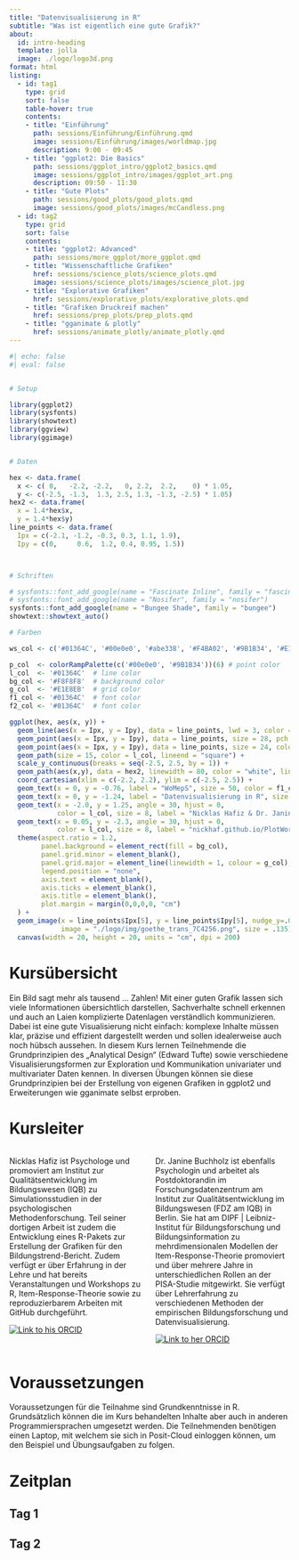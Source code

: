 ```yaml
---
title: "Datenvisualisierung in R"
subtitle: "Was ist eigentlich eine gute Grafik?"
about:
  id: intro-heading
  template: jolla
  image: ./logo/logo3d.png
format: html
listing:
  - id: tag1
    type: grid
    sort: false
    table-hover: true
    contents: 
    - title: "Einführung"
      path: sessions/Einführung/Einführung.qmd
      image: sessions/Einführung/images/worldmap.jpg
      description: 9:00 - 09:45
    - title: "ggplot2: Die Basics"
      path: sessions/ggplot_intro/ggplot2_basics.qmd
      image: sessions/ggplot_intro/images/ggplot_art.png
      description: 09:50 - 11:30
    - title: "Gute Plots"
      path: sessions/good_plots/good_plots.qmd
      image: sessions/good_plots/images/mcCandless.png
  - id: tag2
    type: grid
    sort: false
    contents:   
    - title: "ggplot2: Advanced"
      path: sessions/more_ggplot/more_ggplot.qmd
    - title: "Wissenschaftliche Grafiken"
      href: sessions/science_plots/science_plots.qmd
      image: sessions/science_plots/images/science_plot.jpg
    - title: "Explorative Grafiken"
      href: sessions/explorative_plots/explorative_plots.qmd
    - title: "Grafiken Druckreif machen"
      href: sessions/prep_plots/prep_plots.qmd
    - title: "gganimate & plotly"
      href: sessions/animate_plotly/animate_plotly.qmd
---
```




:::{#intro-heading}


```r
#| echo: false
#| eval: false


# Setup 

library(ggplot2)
library(sysfonts)
library(showtext)
library(ggview)
library(ggimage)


# Daten 

hex <- data.frame(
  x <- c( 0,   -2.2, -2.2,   0, 2.2,  2.2,    0) * 1.05,
  y <- c(-2.5, -1.3,  1.3, 2.5, 1.3, -1.3, -2.5) * 1.05)
hex2 <- data.frame(
  x = 1.4*hex$x, 
  y = 1.4*hex$y)
line_points <- data.frame(
  Ipx = c(-2.1, -1.2, -0.3, 0.3, 1.1, 1.9),
  Ipy = c(0,     0.6,  1.2, 0.4, 0.95, 1.5))



# Schriften

# sysfonts::font_add_google(name = "Fascinate Inline", family = "fascinate")
# sysfonts::font_add_google(name = "Nosifer", family = "nosifer")
sysfonts::font_add_google(name = "Bungee Shade", family = "bungee")
showtext::showtext_auto()

# Farben 

ws_col <- c('#01364C', '#00e0e0', '#abe338', '#F4BA02', '#9B1B34', '#E1E8EB', '#F8F8F8')

p_col  <- colorRampPalette(c('#00e0e0', '#9B1B34'))(6) # point color
l_col  <- '#01364C'  # line color
bg_col <- '#F8F8F8'  # background color
g_col  <- '#E1E8EB'  # grid color
f1_col <- '#01364C'  # font color
f2_col <- '#01364C'  # font color

ggplot(hex, aes(x, y)) +
  geom_line(aes(x = Ipx, y = Ipy), data = line_points, lwd = 3, color = l_col) +
  geom_point(aes(x = Ipx, y = Ipy), data = line_points, size = 28, pch = 21, col = l_col, fill = '#F8F8F8', stroke = 4) +
  geom_point(aes(x = Ipx, y = Ipy), data = line_points, size = 24, color = p_col) +
  geom_path(size = 15, color = l_col, lineend = "square") +
  scale_y_continuous(breaks = seq(-2.5, 2.5, by = 1)) +
  geom_path(aes(x,y), data = hex2, linewidth = 80, color = "white", lineend = "square") +
  coord_cartesian(xlim = c(-2.2, 2.2), ylim = c(-2.5, 2.5)) +
  geom_text(x = 0, y = -0.76, label = "WoMepS", size = 50, color = f1_col, family = "bungee") +
  geom_text(x = 0, y = -1.24, label = "Datenvisualisierung in R", size = 23, color = f2_col) +
  geom_text(x = -2.0, y = 1.25, angle = 30, hjust = 0,
            color = l_col, size = 8, label = "Nicklas Hafiz & Dr. Janine Buchholz - 09/2025") +
  geom_text(x = 0.05, y = -2.3, angle = 30, hjust = 0,
            color = l_col, size = 8, label = "nickhaf.github.io/PlotWorkshop/") +
  theme(aspect.ratio = 1.2,
        panel.background = element_rect(fill = bg_col),
        panel.grid.minor = element_blank(),
        panel.grid.major = element_line(linewidth = 1, colour = g_col),
        legend.position = "none",
        axis.text = element_blank(),
        axis.ticks = element_blank(),
        axis.title = element_blank(),
        plot.margin = margin(0,0,0,0, "cm")
  ) +
  geom_image(x = line_points$Ipx[5], y = line_points$Ipy[5], nudge_y=.025, 
             image = "./logo/img/goethe_trans_7C4256.png", size = .135) +
  canvas(width = 20, height = 20, units = "cm", dpi = 200)

```

# Kursübersicht

Ein Bild sagt mehr als tausend … Zahlen! Mit einer guten Grafik lassen sich viele Informationen übersichtlich darstellen, Sachverhalte schnell erkennen und auch an Laien komplizierte Datenlagen verständlich kommunizieren. Dabei ist eine gute Visualisierung nicht einfach: komplexe Inhalte müssen klar, präzise und effizient dargestellt werden und sollen idealerweise auch noch hübsch aussehen. In diesem Kurs lernen Teilnehmende die Grundprinzipien des „Analytical Design“ (Edward Tufte) sowie verschiedene Visualisierungsformen zur Exploration und Kommunikation univariater und multivariater Daten kennen. In diversen Übungen können sie diese Grundprinzipien bei der Erstellung von eigenen Grafiken in ggplot2 und Erweiterungen wie gganimate selbst erproben.

# Kursleiter

::: {.columns}


::: {.column width="50%"}
[Nicklas Hafiz]{.highlight} ist Psychologe und promoviert am Institut zur Qualitätsentwicklung im Bildungswesen (IQB) zu Simulationsstudien in der psychologischen Methodenforschung.
Teil seiner dortigen Arbeit ist zudem die Entwicklung eines R-Pakets zur Erstellung der Grafiken für den Bildungstrend-Bericht.
Zudem verfügt er über Erfahrung in der Lehre und hat bereits Veranstaltungen und Workshops zu R, Item-Response-Theorie sowie zu reproduzierbarem Arbeiten mit GitHub durchgeführt. 

[![Link to his ORCID](https://img.shields.io/badge/orcid-A6CE39?style=for-the-badge&logo=orcid&logoColor=white)](https://orcid.org/0000-0001-9035-4483) 
:::

::: {.column width="50%"}
[Dr. Janine Buchholz]{.highlight} ist ebenfalls Psychologin und arbeitet als Postdoktorandin im Forschungsdatenzentrum am Institut zur Qualitätsentwicklung im Bildungswesen (FDZ am IQB) in Berlin. 
Sie hat am DIPF | Leibniz-Institut für Bildungsforschung und Bildungsinformation zu mehrdimensionalen Modellen der Item-Response-Theorie promoviert und über mehrere Jahre in unterschiedlichen Rollen an der PISA-Studie mitgewirkt. 
Sie verfügt über Lehrerfahrung zu verschiedenen Methoden der empirischen Bildungsforschung und Datenvisualisierung.

[![Link to her ORCID](https://img.shields.io/badge/orcid-A6CE39?style=for-the-badge&logo=orcid&logoColor=white)](https://orcid.org/0000-0003-2534-4603) 
:::

:::


# Voraussetzungen

Voraussetzungen für die Teilnahme sind Grundkenntnisse in R. 
Grundsätzlich können die im Kurs behandelten Inhalte aber auch in anderen Programmiersprachen umgesetzt werden. 
Die Teilnehmenden benötigen einen Laptop, mit welchem sie sich in Posit-Cloud einloggen können, um den Beispiel und Übungsaufgaben zu folgen.  


# Zeitplan

:::

## Tag 1
::: {#tag1}


:::

## Tag 2
::: {#tag2}


:::

